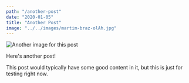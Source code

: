 ```yaml
---
path: "/another-post"
date: "2020-01-05"
title: "Another Post"
image: "../../images/martim-braz-olAh.jpg"
---
```

![Another image for this post](../../images/martim-braz-olAh.jpg)

Here's another post!

This post would typically have some good content in it, but this is just for testing right now.